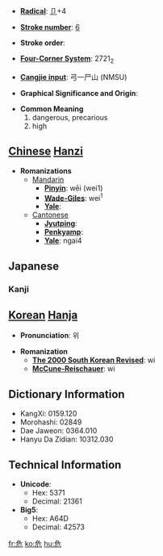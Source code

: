 * '''[[Wiktionary:Chinese radical index| Radical]]''': [[Wiktionary:Chinese radical index 卩|卩]]+4

* '''[[Wiktionary:Chinese total strokes index|Stroke number]]''': [[Wiktionary:Chinese total strokes index 6|6]]

* '''Stroke order''': 

* '''[[Wiktionary:Chinese four corner index|Four-Corner System]]''': 2721<sub>2</sub>

* '''[[Wiktionary:Chinese Cangjie index|Cangjie input]]''': 弓一尸山 (NMSU)

* '''Graphical Significance and Origin''': 

* '''Common Meaning'''
*#dangerous, precarious
*# high



== [[Chinese]] [[Hanzi]] ==

* '''Romanizations'''
** [[Mandarin]]
*** '''[[Pinyin]]''': wēi (wei1)
*** '''[[Wade-Giles]]''': wei<sup>1</sup>
*** '''[[Yale]]''': 
**[[Cantonese]]
***'''[[Jyutping]]''':
***'''[[Penkyamp]]''': 
***'''[[Yale]]''': ngai4


== Japanese ==
===Kanji===
{{kanji|[[き]] ([[ki]])|[[あやうい]] ([[危うい]], [[ayaui]]), [[あぶない]] ([[危ない]], [[abunai]]), [[あやぶむ]] ([[危ぶむ]], [[ayabumu]])}}


== [[Korean]] [[Hanja]] ==

* '''Pronunciation''': 위

* '''Romanization'''
** '''[[The 2000 South Korean Revised Romanization|The 2000 South Korean Revised]]''': wi
** '''[[McCune-Reischauer]]''': wi


== Dictionary Information ==

* KangXi: 0159.120
* Morohashi: 02849
* Dae Jaweon: 0364.010
* Hanyu Da Zidian: 10312.030

== Technical Information ==

* '''Unicode''':
** Hex: 5371
** Decimal: 21361
* '''Big5''':
** Hex: A64D
** Decimal: 42573

[[fr:危]]
[[ko:危]]
[[hu:危]]